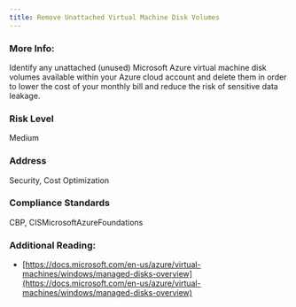 ```yaml
---
title: Remove Unattached Virtual Machine Disk Volumes
---
```


### More Info:

Identify any unattached (unused) Microsoft Azure virtual machine disk volumes available within your Azure cloud account and delete them in order to lower the cost of your monthly bill and reduce the risk of sensitive data leakage.

### Risk Level

Medium

### Address

Security, Cost Optimization

### Compliance Standards

CBP, CISMicrosoftAzureFoundations

### Additional Reading:

- [https://docs.microsoft.com/en-us/azure/virtual-machines/windows/managed-disks-overview](https://docs.microsoft.com/en-us/azure/virtual-machines/windows/managed-disks-overview)
